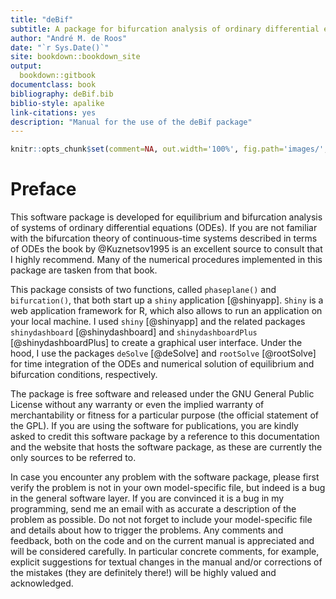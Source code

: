 ```yaml
---
title: "deBif"
subtitle: A package for bifurcation analysis of ordinary differential equation systems
author: "André M. de Roos"
date: "`r Sys.Date()`"
site: bookdown::bookdown_site
output: 
  bookdown::gitbook
documentclass: book
bibliography: deBif.bib
biblio-style: apalike
link-citations: yes
description: "Manual for the use of the deBif package"
---
```


```r
knitr::opts_chunk$set(comment=NA, out.width='100%', fig.path='images/', echo=FALSE, cache=TRUE)
```

# Preface {-}
This software package is developed for equilibrium and bifurcation analysis of systems of ordinary differential equations (ODEs). If you are not familiar with the bifurcation theory of continuous-time systems described in terms of ODEs the book by @Kuznetsov1995 is an excellent source to consult that I highly recommend. Many of the numerical procedures implemented in this package are tasken from that book. 

This package consists of two functions, called `phaseplane()` and `bifurcation()`, that both start up a `shiny` application [@shinyapp]. `Shiny` is a web application framework for R, which also allows to run an application on your local machine. I used `shiny` [@shinyapp] and the related packages `shinydashboard` [@shinydashboard] and `shinydashboardPlus` [@shinydashboardPlus] to create a graphical user interface. Under the hood, I use the packages `deSolve` [@deSolve] and `rootSolve` [@rootSolve] for time integration of the ODEs and numerical solution of equilibrium and bifurcation conditions, respectively.

The package is free software and released under the GNU General Public License without any warranty or even the implied warranty of merchantability or fitness for a particular purpose (the official statement of the GPL). If you are using the software for publications, you are kindly asked to credit this software package by a reference to this documentation and the website that hosts the software package, as these are currently the only sources to be referred to.

In case you encounter any problem with the software package, please first verify the problem is not in your own model-specific file, but indeed is a bug in the general software layer. If you are convinced it is a bug in my programming, send me an email with as accurate a description of the problem as possible. Do not not forget to include your model-specific file and details about how to trigger the problems. Any comments and feedback, both on the code and on the current manual is appreciated and will be considered carefully. In particular concrete comments, for example, explicit suggestions for textual changes in the manual and/or corrections of the mistakes (they are definitely there!) will be highly valued and acknowledged.

